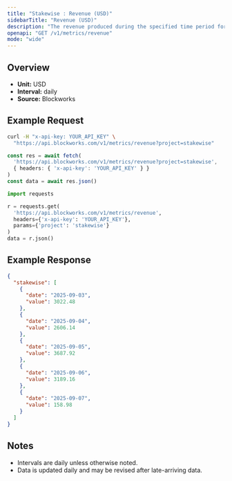 ```yaml
---
title: "Stakewise : Revenue (USD)"
sidebarTitle: "Revenue (USD)"
description: "The revenue produced during the specified time period for given project."
openapi: "GET /v1/metrics/revenue"
mode: "wide"
---
```


## Overview

- **Unit:** USD
- **Interval:** daily
- **Source:** Blockworks

## Example Request

<CodeGroup>

```bash cURL
curl -H "x-api-key: YOUR_API_KEY" \
  "https://api.blockworks.com/v1/metrics/revenue?project=stakewise"
```

```typescript TypeScript
const res = await fetch(
  'https://api.blockworks.com/v1/metrics/revenue?project=stakewise',
  { headers: { 'x-api-key': 'YOUR_API_KEY' } }
)
const data = await res.json()
```

```python Python
import requests

r = requests.get(
  'https://api.blockworks.com/v1/metrics/revenue',
  headers={'x-api-key': 'YOUR_API_KEY'},
  params={'project': 'stakewise'}
)
data = r.json()
```

</CodeGroup>

## Example Response

```json
{
  "stakewise": [
    {
      "date": "2025-09-03",
      "value": 3022.48
    },
    {
      "date": "2025-09-04",
      "value": 2606.14
    },
    {
      "date": "2025-09-05",
      "value": 3687.92
    },
    {
      "date": "2025-09-06",
      "value": 3189.16
    },
    {
      "date": "2025-09-07",
      "value": 158.98
    }
  ]
}
```

## Notes
- Intervals are daily unless otherwise noted.
- Data is updated daily and may be revised after late-arriving data.
